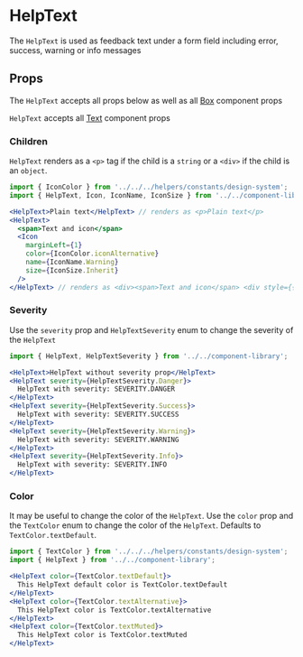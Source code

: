 


# HelpText

The `HelpText` is used as feedback text under a form field including error, success, warning or info messages

<Canvas>
  <Story id="components-componentlibrary-helptext--default-story" />
</Canvas>

## Props

The `HelpText` accepts all props below as well as all [Box](/docs/components-ui-box--default-story#props) component props

<ArgsTable of={HelpText} />

`HelpText` accepts all [Text](/docs/components-componentlibrary-text--default-story#props) component props

<ArgsTable of={Text} />

### Children

`HelpText` renders as a `<p>` tag if the child is a `string` or a `<div>` if the child is an `object`.

```jsx
import { IconColor } from '../../../helpers/constants/design-system';
import { HelpText, Icon, IconName, IconSize } from '../../component-library';

<HelpText>Plain text</HelpText> // renders as <p>Plain text</p>
<HelpText>
  <span>Text and icon</span>
  <Icon
    marginLeft={1}
    color={IconColor.iconAlternative}
    name={IconName.Warning}
    size={IconSize.Inherit}
  />
</HelpText> // renders as <div><span>Text and icon</span> <div style={{background: icon/warning.svg}} /></div>
```

### Severity

Use the `severity` prop and `HelpTextSeverity` enum to change the severity of the `HelpText`

<Canvas>
  <Story id="components-componentlibrary-helptext--severity-story" />
</Canvas>

```jsx
import { HelpText, HelpTextSeverity } from '../../component-library';

<HelpText>HelpText without severity prop</HelpText>
<HelpText severity={HelpTextSeverity.Danger}>
  HelpText with severity: SEVERITY.DANGER
</HelpText>
<HelpText severity={HelpTextSeverity.Success}>
  HelpText with severity: SEVERITY.SUCCESS
</HelpText>
<HelpText severity={HelpTextSeverity.Warning}>
  HelpText with severity: SEVERITY.WARNING
</HelpText>
<HelpText severity={HelpTextSeverity.Info}>
  HelpText with severity: SEVERITY.INFO
</HelpText>
```

### Color

It may be useful to change the color of the `HelpText`. Use the `color` prop and the `TextColor` enum to change the color of the `HelpText`. Defaults to `TextColor.textDefault`.

<Canvas>
  <Story id="components-componentlibrary-helptext--color-story" />
</Canvas>

```jsx
import { TextColor } from '../../../helpers/constants/design-system';
import { HelpText } from '../../component-library';

<HelpText color={TextColor.textDefault}>
  This HelpText default color is TextColor.textDefault
</HelpText>
<HelpText color={TextColor.textAlternative}>
  This HelpText color is TextColor.textAlternative
</HelpText>
<HelpText color={TextColor.textMuted}>
  This HelpText color is TextColor.textMuted
</HelpText>
```
